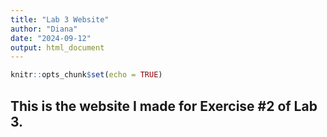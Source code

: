 ```yaml
---
title: "Lab 3 Website"
author: "Diana"
date: "2024-09-12"
output: html_document
---
```


```r
knitr::opts_chunk$set(echo = TRUE)
```

## This is the website I made for Exercise #2 of Lab 3. 
